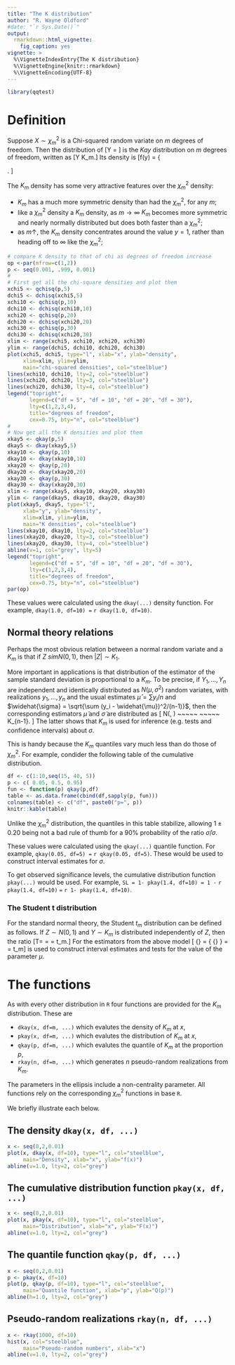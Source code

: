 ```yaml
---
title: "The K distribution"
author: "R. Wayne Oldford"
#date: "`r Sys.Date()`"
output: 
  rmarkdown::html_vignette:
    fig_caption: yes
vignette: >
  %\VignetteIndexEntry{The K distribution}
  %\VignetteEngine{knitr::rmarkdown}
  %\VignetteEncoding{UTF-8}
---
```

```r
library(qqtest)
```

# Definition

Suppose $X \sim \chi^2_m$ is a Chi-squared random variate on $m$ degrees of freedom. Then the distribution of
\[Y = \sqrt{\frac{X}{m}}\]
is the *Kay* distribution on $m$ degrees of freedom, written as
\[Y \sim K_m.\]
Its density is
\[f(y) = \left\{\begin{array}{lcl}
    \frac{m^{\frac{m}{2}} y ^{m-1} e^{-\frac{1}{2} m y^2}} {2^{\frac{m}{2}-1} \Gamma(\frac{m}{2})} &~~~& \text{for} ~~ 0 \le y < \infty \\
    &&\\
    0 && \text{otherwise}.
    \end{array}
    \right.
\]

The $K_m$ density has some very attractive features over the $\chi^2_m$ density:

- $K_m$ has a much more symmetric density than had the $\chi^2_m$, for any $m$;
- like a $\chi^2_m$ density a $K_m$ density, as $m \rightarrow \infty$ $K_m$  becomes more symmetric and nearly normally distributed but does both faster than a $\chi^2_m$; 
- as $m \uparrow$, the $K_m$ density concentrates around the value $y=1$, rather than heading off to $\infty$ like the $\chi^2_m$;

```r
# compare K density to that of chi as degrees of freedom increase
op <-par(mfrow=c(1,2))
p <- seq(0.001, .999, 0.001)
#
# First get all the chi-square densities and plot them
xchi5 <- qchisq(p,5)
dchi5 <- dchisq(xchi5,5)
xchi10 <- qchisq(p,10)
dchi10 <- dchisq(xchi10,10)
xchi20 <- qchisq(p,20)
dchi20 <- dchisq(xchi20,20)
xchi30 <- qchisq(p,30)
dchi30 <- dchisq(xchi20,30)
xlim <- range(xchi5, xchi10, xchi20, xchi30)
ylim <- range(dchi5, dchi10, dchi20, dchi30)
plot(xchi5, dchi5, type="l", xlab="x", ylab="density", 
     xlim=xlim, ylim=ylim,  
     main="chi-squared densities", col="steelblue")
lines(xchi10, dchi10, lty=2, col="steelblue")
lines(xchi20, dchi20, lty=3, col="steelblue")
lines(xchi20, dchi30, lty=4, col="steelblue")
legend("topright",  
       legend=c("df = 5", "df = 10", "df = 20", "df = 30"),  
       lty=c(1,2,3,4),  
       title="degrees of freedom",  
       cex=0.75, bty="n", col="steelblue")
#
# Now get all the K densities and plot them
xkay5 <- qkay(p,5)
dkay5 <- dkay(xkay5,5)
xkay10 <- qkay(p,10)
dkay10 <- dkay(xkay10,10)
xkay20 <- qkay(p,20)
dkay20 <- dkay(xkay20,20)
xkay30 <- qkay(p,30)
dkay30 <- dkay(xkay20,30)
xlim <- range(xkay5, xkay10, xkay20, xkay30)
ylim <- range(dkay5, dkay10, dkay20, dkay30)
plot(xkay5, dkay5, type="l",  
     xlab="y", ylab="density", 
     xlim=xlim, ylim=ylim,  
     main="K densities", col="steelblue")
lines(xkay10, dkay10, lty=2, col="steelblue")
lines(xkay20, dkay20, lty=3, col="steelblue")
lines(xkay20, dkay30, lty=4, col="steelblue")
abline(v=1, col="grey", lty=5)
legend("topright",  
       legend=c("df = 5", "df = 10", "df = 20", "df = 30"),  
       lty=c(1,2,3,4),  
       title="degrees of freedom",  
       cex=0.75, bty="n", col="steelblue")
par(op)
```

These values were calculated using the `dkay(...)` density function.  For example, `dkay(1.0, df=10) = ` `r dkay(1.0, df=10)`.

## Normal theory relations
Perhaps the most obvious relation between a normal random variate and a $K_m$ is that if $Z \ sim N(0,1)$, then $|Z|\sim K_1$.

More important in applications is that distribution of the estimator of the sample standard deviation is proportional to a $K_m$.  To be precise, if $Y_1, \ldots, Y_n$ are independent and identically distributed as $N(\mu, \sigma^2)$ random variates, with realizations $y_1, \ldots, y_n$ and the usual estimates $\widehat{\mu} = \sum y_i /n$ and $\widehat{\sigma} = \sqrt{\sum (y_i - \widehat{\mu})^2/(n-1)}$, then the corresponding estimators $\widetilde{\mu}$ and $\widetilde{\sigma}$ are distributed as
\[ \widetilde{\mu} \sim N(\mu, \frac{\sigma^2}{n})  ~~~~~\text{and} ~~~~~  \frac{\widetilde{\sigma}}{\sigma} \sim K_{n-1}. \]
The latter shows that $K_m$ is used for inference (e.g. tests and confidence intervals) about $\sigma$.

This is handy because the $K_m$ quantiles vary much less than do those of $\chi^2_m$.  For example, condider the following table of the cumulative distribution.

```r
df <- c(1:10,seq(15, 40, 5))
p <- c( 0.05, 0.5, 0.95)
fun <- function(p) qkay(p,df)
table <- as.data.frame(cbind(df,sapply(p, fun)))
colnames(table) <- c("df", paste0("p=", p))
knitr::kable(table)
```

Unlike the $\chi^2_m$ distribution, the quantiles in this table stabilize, allowing $1 \pm 0.20$ being not a bad rule of thumb for a $90\%$ probability of the ratio $\widetilde{\sigma}/\sigma$.

These values were calculated using the `qkay(...)` quantile function.  For example, `qkay(0.05, df=5) = ` `r qkay(0.05, df=5)`.  These would be used to construct interval estimates for $\sigma$.  

To get observed significance levels, the cumulative distribution function `pkay(...)` would be used.  For example, `SL = 1- pkay(1.4, df=10) = 1 -` `r pkay(1.4, df=10)` `=` `r 1- pkay(1.4, df=10)`.

### The Student t distribution

For the standard normal theory, the Student $t_m$ distribution can be defined as follows. If $Z \sim N(0,1)$ and $Y \sim K_m$ is distributed independently of $Z$, then the ratio
\[T=\frac{Z}{Y} = \frac{N(0,1)}{K_m} = t_m.\]
For the estimators from the above model
\[\frac{\widetilde{\mu} - \mu}
       {\widetilde{\sigma}} 
       = \frac{ \frac{\widetilde{\mu}-\mu}
                     {\sigma}
                     }
              {\frac{\widetilde{\sigma}}
                    {\sigma}
                    }
               = \frac{N(0,1)}{K_m} = t_m\]
is used to construct interval estimates and tests for the value of the parameter $\mu$.

# The functions
As with every other distribution in `R` four functions are provided for the $K_m$ distribution. These are

- `dkay(x, df=m, ...)` which evalutes the density of $K_m$ at $x$,
- `pkay(x, df=m, ...)` which evalutes the distribution of $K_m$ at $x$,
- `qkay(p, df=m, ...)` which evalutes the quantile of $K_m$ at the proportion $p$,
- `rkay(n, df=m, ...)` which generates $n$ pseudo-random realizations from $K_m$.

The parameters in the ellipsis include a non-centrality parameter.  All functions rely on the corresponding $\chi^2_m$ functions in base `R`.

We briefly illustrate each below.

## The density `dkay(x, df, ...)`

```r
x <- seq(0,2,0.01)
plot(x, dkay(x, df=10), type="l", col="steelblue", 
     main="Density", xlab="x", ylab="f(x)")
abline(v=1.0, lty=2, col="grey")

```

## The cumulative distribution function `pkay(x, df, ...)`

```r
x <- seq(0,2,0.01)
plot(x, pkay(x, df=10), type="l", col="steelblue", 
     main="Distribution", xlab="x", ylab="F(x)")
abline(v=1.0, lty=2, col="grey")

```

## The quantile function `qkay(p, df, ...)`

```r
x <- seq(0,2,0.01)
p <- pkay(x, df=10)
plot(p, qkay(p, df=10), type="l", col="steelblue", 
     main="Quantile function", xlab="p", ylab="Q(p)")
abline(h=1.0, lty=2, col="grey")

```

## Pseudo-random realizations `rkay(n, df, ...)`

```r
x <- rkay(1000, df=10)
hist(x, col="steelblue", 
     main="Pseudo-random numbers", xlab="x")
abline(v=1.0, lty=2, col="grey")

```
